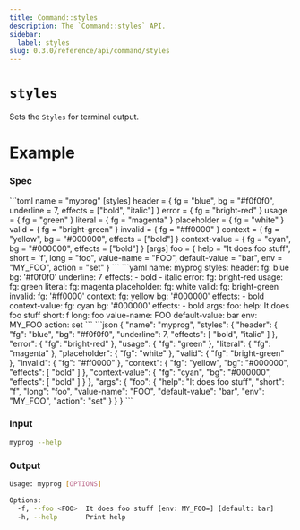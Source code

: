 ```yaml
---
title: Command::styles
description: The `Command::styles` API.
sidebar:
  label: styles
slug: 0.3.0/reference/api/command/styles
---
```



# `styles` <LinkButton href="https://docs.rs/clap/latest/clap/struct.Command.html#method.styles" icon="open-book" variant="minimal" />

<Badge text="since 0.1.0" size="small" />

Sets the `Styles` for terminal output.

# Example

### Spec

<Tabs syncKey="format">
  <TabItem label="TOML">
    ```toml
    name = "myprog"
    [styles]
    header = { fg = "blue", bg = "#f0f0f0", underline = 7, effects = ["bold", "italic"] }
    error = { fg = "bright-red" }
    usage = { fg = "green" }
    literal = { fg = "magenta" }
    placeholder = { fg = "white" }
    valid = { fg = "bright-green" }
    invalid = { fg = "#ff0000" }
    context = { fg = "yellow", bg = "#000000", effects = ["bold"] }
    context-value = { fg = "cyan", bg = "#000000", effects = ["bold"] }
    [args]
    foo = { help = "It does foo stuff", short = 'f', long = "foo", value-name = "FOO", default-value = "bar", env = "MY_FOO", action = "set" }
    ```
  </TabItem>

  <TabItem label="YAML">
    ```yaml
    name: myprog
    styles:
      header:
        fg: blue
        bg: '#f0f0f0'
        underline: 7
        effects:
        - bold
        - italic
      error:
        fg: bright-red
      usage:
        fg: green
      literal:
        fg: magenta
      placeholder:
        fg: white
      valid:
        fg: bright-green
      invalid:
        fg: '#ff0000'
      context:
        fg: yellow
        bg: '#000000'
        effects:
        - bold
      context-value:
        fg: cyan
        bg: '#000000'
        effects:
        - bold
    args:
      foo:
        help: It does foo stuff
        short: f
        long: foo
        value-name: FOO
        default-value: bar
        env: MY_FOO
        action: set
    ```
  </TabItem>

  <TabItem label="JSON">
    ```json
    {
      "name": "myprog",
      "styles": {
        "header": {
          "fg": "blue",
          "bg": "#f0f0f0",
          "underline": 7,
          "effects": [
            "bold",
            "italic"
          ]
        },
        "error": {
          "fg": "bright-red"
        },
        "usage": {
          "fg": "green"
        },
        "literal": {
          "fg": "magenta"
        },
        "placeholder": {
          "fg": "white"
        },
        "valid": {
          "fg": "bright-green"
        },
        "invalid": {
          "fg": "#ff0000"
        },
        "context": {
          "fg": "yellow",
          "bg": "#000000",
          "effects": [
            "bold"
          ]
        },
        "context-value": {
          "fg": "cyan",
          "bg": "#000000",
          "effects": [
            "bold"
          ]
        }
      },
      "args": {
        "foo": {
          "help": "It does foo stuff",
          "short": "f",
          "long": "foo",
          "value-name": "FOO",
          "default-value": "bar",
          "env": "MY_FOO",
          "action": "set"
        }
      }
    }
    ```
  </TabItem>
</Tabs>

### Input

```bash
myprog --help
```

### Output

```bash
Usage: myprog [OPTIONS]

Options:
  -f, --foo <FOO>  It does foo stuff [env: MY_FOO=] [default: bar]
  -h, --help       Print help
```
